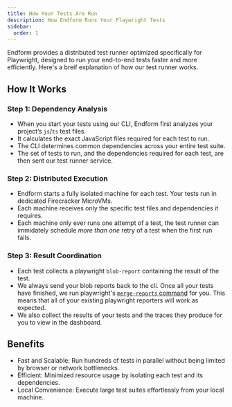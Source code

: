 ```yaml
---
title: How Your Tests Are Run
description: How Endform Runs Your Playwright Tests
sidebar:
  order: 1
---
```


Endform provides a distributed test runner optimized specifically for Playwright, designed to run your end-to-end tests faster and more efficiently.
Here's a breif explanation of how our test runner works.

## How It Works

### Step 1: Dependency Analysis

- When you start your tests using our CLI, Endform first analyzes your project’s `js`/`ts` test files.
- It calculates the exact JavaScript files required for each test to run.
- The CLI determines common dependencies across your entire test suite.
- The set of tests to run, and the dependencies required for each test, are then sent our test runner service.

### Step 2: Distributed Execution

- Endform starts a fully isolated machine for each test. Your tests run in dedicated Firecracker MicroVMs.
- Each machine receives only the specific test files and dependencies it requires.
- Each machine only ever runs one attempt of a test, the test runner can immidately schedule _more than one_ retry of a test when the first run fails.

### Step 3: Result Coordination

- Each test collects a playwright `blob-report` containing the result of the test.
- We always send your blob reports back to the cli. Once all your tests have finished, we run playwright's [`merge-reports` command](https://playwright.dev/docs/test-sharding#merge-reports-cli)
  for you. This means that all of your existing playwright reporters will work as expected.
- We also collect the results of your tests and the traces they produce for you to view in the dashboard.

## Benefits

- Fast and Scalable: Run hundreds of tests in parallel without being limited by browser or network bottlenecks.
- Efficient: Minimized resource usage by isolating each test and its dependencies.
- Local Convenience: Execute large test suites effortlessly from your local machine.

